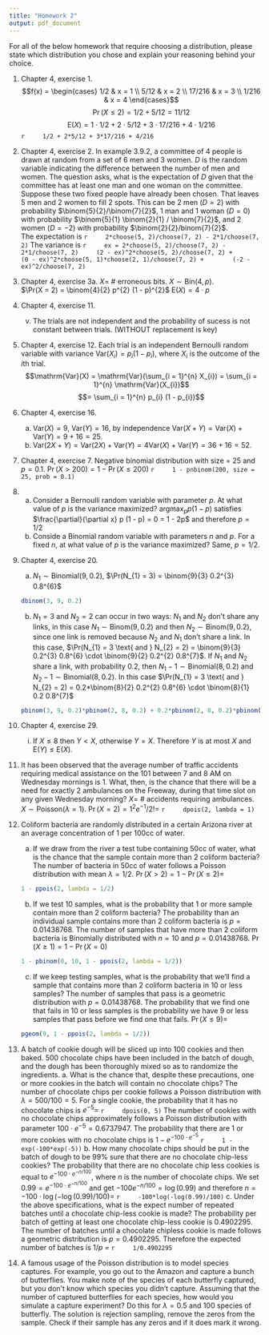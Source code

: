 ```yaml
---
title: "Homework 2"
output: pdf_document
---
```


For all of the below homework that require choosing a distribution, please state which distribution you chose and explain your reasoning behind your choice.

1. Chapter 4, exercise 1.
    $$f(x) = \begin{cases} 1/2 & x = 1 \\ 5/12 & x = 2 \\ 17/216 & x = 3 \\ 1/216 & x = 4 \end{cases}$$
    $$\Pr(X \leq 2) = 1/2 + 5/12 = 11/12$$
    $$\mathrm{E}(X) = 1 \cdot 1/2 + 2 \cdot 5/12 + 3 \cdot 17/216 + 4 \cdot 1/216$$
    ```r
    1/2 + 2*5/12 + 3*17/216 + 4/216
    ```

2. Chapter 4, exercise 2.
    In example 3.9.2, a committee of 4 people is drawn at random from a set of 6 men and 3 women.  $D$ is the random variable indicating the difference between the number of men and women.  The question asks, what is the expectation of $D$ given that the committee has at least one man and one woman on the committee.  
    Suppose these two fixed people have already been chosen.  That leaves 5 men and 2 women to fill 2 spots.  This can be 2 men ($D = 2$) with probability $\binom{5}{2}/\binom{7}{2}$, 1 man and 1 woman ($D = 0$) with probability $\binom{5}{1} \binom{2}{1} / \binom{7}{2}$, and 2 women ($D = -2$) with probability $\binom{2}{2}/binom{7}{2}$.  
    The expectation is 
    ```r
    2*choose(5, 2)/choose(7, 2) - 2*1/choose(7, 2)
    ```
    The variance is
    ```r
    ex = 2*choose(5, 2)/choose(7, 2) - 2*1/choose(7, 2)
    (2 - ex)^2*choose(5, 2)/choose(7, 2) + 
      (0 - ex)^2*choose(5, 1)*choose(2, 1)/choose(7, 2) + 
      (-2 - ex)^2/choose(7, 2)
    ```
    

3. Chapter 4, exercise 3a.
    $X =$ \# erroneous bits. $X \sim \text{Bin}(4, p)$.  
    $\Pr(X = 2) = \binom{4}{2} p^{2} (1 - p)^{2}$
    $\mathrm{E}(X) = 4 \cdot p$

4. Chapter 4, exercise 11.
    (v) The trials are not independent and the probability of sucess is not constant between trials. (WITHOUT replacement is key)

5. Chapter 4, exercise 12.
    Each trial is an independent Bernoulli random variable with variance $\mathrm{Var}(X_{i}) = p_{i} (1 - p_{i})$, where $X_{i}$ is the outcome of the $i$th trial.  
    $$\mathrm{Var}(X) = \mathrm{Var}(\sum_{i = 1}^{n} X_{i}) = \sum_{i = 1}^{n} \mathrm{Var}(X_{i})$$
    $$= \sum_{i = 1}^{n} p_{i} (1 - p_{i})$$

6. Chapter 4, exercise 16.
    a.  $\mathrm{Var}(X) = 9$, $\mathrm{Var}(Y) = 16$, by independence $\mathrm{Var}(X + Y) = \mathrm{Var}(X) + \mathrm{Var}(Y) = 9 + 16 = 25$.
    b. $\mathrm{Var}(2X + Y) = \mathrm{Var}(2X) + \mathrm{Var}(Y) = 4 \mathrm{Var}(X) + \mathrm{Var}(Y) = 36 + 16 = 52$.

6. Chapter 4, exercise 7.
    Negative binomial distribution with size = 25 and $p = 0.1$.  $\Pr(X > 200) = 1 - \Pr(X \leq 200)$
    ```r
    1 - pnbinom(200, size = 25, prob = 0.1)
    ```

7.  a. Consider a Bernoulli random variable with parameter $p$.  At what value of $p$ is the variance maximized?
    $\mathrm{arg max}_{p} p (1 - p)$ satisfies $\frac{\partial}{\partial x} p (1 - p) = 0 = 1 - 2p$ and therefore $p = 1/2$
    b. Conside a Binomial random variable with parameters $n$ and $p$.  For a fixed $n$, at what value of $p$ is the variance maximized?
    Same, $p = 1/2$.
    
8. Chapter 4, exercise 20.
    a.  $N_{1} \sim \text{Binomial}(9, 0.2)$, $\Pr(N_{1} = 3) = \binom{9}{3} 0.2^{3} 0.8^{6}$
    ```r
    dbinom(3, 9, 0.2)
    ```
    b.  $N_{1} = 3 \text{ and } N_{2} = 2$ can occur in two ways:  $N_{1}$ and $N_{2}$ don't share any links, in this case $N_{1} \sim \text{Binom}(9, 0.2)$ and then $N_{2} \sim \text{Binom}(9, 0.2)$, since one link is removed because $N_{2}$ and $N_{1}$ don't share a link.  In this case, $\Pr(N_{1} = 3 \text{ and } N_{2} = 2) = \binom{9}{3} 0.2^{3} 0.8^{6} \cdot \binom{9}{2} 0.2^{2} 0.8^{7}$.  If $N_{1}$ and $N_{2}$ share a link, with probability 0.2, then $N_{1} - 1 \sim \text{Binomial}(8, 0.2)$ and $N_{2} - 1 \sim \text{Binomial}(8, 0.2)$.  In this case $\Pr(N_{1} = 3 \text{ and } N_{2} = 2) = 0.2*\binom{8}{2} 0.2^{2} 0.8^{6} \cdot \binom{8}{1} 0.2 0.8^{7}$
    ```r
    pbinom(3, 9, 0.2)*pbinom(2, 8, 0.2) + 0.2*pbinom(2, 8, 0.2)*pbinom(1, 8, 0.2)
    ```

9. Chapter 4, exercise 29.
    (i) If $X \leq 8$ then $Y < X$, otherwise $Y = X$.  Therefore $Y$ is at most $X$ and $\mathrm{E}(Y) \leq \mathrm{E}(X)$.  

10.  It has been observed that the average number of traffic accidents requiring medical assistance on the 101 between 7 and 8 AM on Wednesday mornings is 1. What, then, is the chance that there will be a need for exactly 2 ambulances on the Freeway, during that time slot on any given Wednesday morning?
    $X =$ \# accidents requiring ambulances.  $X \sim \text{Poisson}(\lambda = 1)$.  $\Pr(X = 2) = 1^{2} e^{-1} / 2! =$
    ```r
    dpois(2, lambda = 1)
    ```
    

11. Coliform bacteria are randomly distributed in a certain Arizona river at an average concentration of 1 per 100cc of water. 
    a.  If we draw from the river a test tube containing 50cc of water, what is the chance that the sample contain more than 2 coliform bacteria?
    The number of bacteria in 50cc of water follows a Poisson distribution with mean $\lambda = 1/2$.  $\Pr(X > 2) = 1 - \Pr(X \leq 2) =$
    ```r
    1 - ppois(2, lambda = 1/2)
    ```
    b.  If we test 10 samples, what is the probability that 1 or more sample contain more than 2 coliform bacteria?
    The probability than an individual sample contains more than 2 coliform bacteria is $p = 0.01438768$.  The number of samples that have more than 2 coliform bacteria is Binomially distributed with $n = 10$ and $p = 0.01438768$.  $\Pr(X \geq 1) = 1 - \Pr(X = 0)$
    ```r
    1 - pbinom(0, 10, 1 - ppois(2, lambda = 1/2))
    ```
    c.  If we keep testing samples, what is the probability that we'll find a sample that contains more than 2 coliform bacteria in 10 or less samples?
    The number of samples that pass is a geometric distribution with $p = 0.01438768$.  The probability that we find one that fails in 10 or less samples is the probability we have 9 or less samples that pass before we find one that fails.  $\Pr(X \leq 9) =$
    ```r
    pgeom(9, 1 - ppois(2, lambda = 1/2))
    ```

12.  A batch of cookie dough will be sliced up into 100 cookies and then baked. 500 chocolate chips have been included in the batch of dough, and the dough has been thoroughly mixed so as to randomize the ingredients. 
    a. What is the chance that, despite these precautions, one or more cookies in the batch will contain no chocolate chips?
    The number of chocolate chips per cookie follows a Poisson distribution with $\lambda = 500/100 = 5$.  For a single cookie, the probability that it has no chocolate chips is $e^{- 5} =$
    ```r
    dpois(0, 5)
    ```
    The number of cookies with no chocolate chips approximately follows a Poisson distribution with parameter $100 \cdot e^{-5} = 0.6737947$.  The probability that there are 1 or more cookies with no chocolate chips is $1 - e^{- 100 \cdot e^{-5}}$
    ```r
    1 - exp(-100*exp(-5))
    ```
    b. How many chocolate chips should be put in the batch of dough to be 99% sure that there are no chocolate chip-less cookies?
    The probability that there are no chocolate chip less cookies is equal to $e^{-100 \cdot e^{-n/100}}$, where $n$ is the number of chocolate chips.  We set $0.99 = e^{-100 \cdot e^{-n/100}}$ and get $-100 e^{-n/100} = \log (0.99)$ and therefore $n = -100 \cdot \log ( - \log(0.99) / 100) =$
    ```r
    -100*log(-log(0.99)/100)
    ```
    c.  Under the above specifications, what is the expect number of repeated batches until a chocolate chip-less cookie is made?
    The probability per batch of getting at least one chocolate chip-less cookie is 0.4902295.  The number of batches until a chocolate chipless cookie is made follows a geometric distribution is $p = 0.4902295$.  Therefore the expected number of batches is $1/p$ =
    ```r
    1/0.4902295
    ```
     
13.  A famous usage of the Poisson distribution is to model species captures.  For example, you go out to the Amazon and capture a bunch of butterflies.  You make note of the species of each butterfly captured, but you don't know which species you didn't capture.  Assuming that the number of captured butterflies for each species, how would you simulate a capture experiment?  Do this for $\lambda = 0.5$ and 100 species of butterfly.
    The solution is rejection sampling, remove the zeros from the sample.  Check if their sample has any zeros and if it does mark it wrong.


